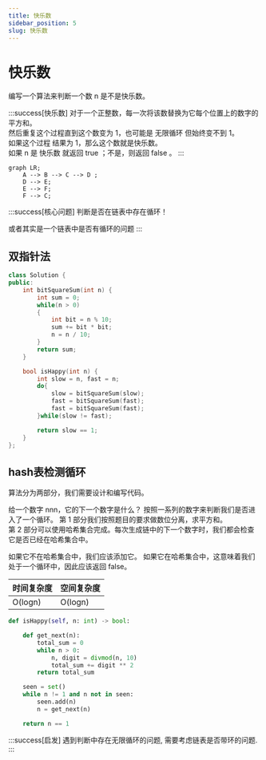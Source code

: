 ```yaml
---
title: 快乐数
sidebar_position: 5
slug: 快乐数
---
```


# 快乐数

编写一个算法来判断一个数 n 是不是快乐数。

:::success[快乐数]
对于一个正整数，每一次将该数替换为它每个位置上的数字的平方和。  
然后重复这个过程直到这个数变为 1，也可能是 无限循环 但始终变不到 1。  
如果这个过程 结果为 1，那么这个数就是快乐数。  
如果 n 是 快乐数 就返回 true ；不是，则返回 false 。
:::

```mermaid
graph LR;
    A --> B --> C --> D ;
    D --> E;
    E --> F;
    F --> C;
```

:::success[核心问题]
判断是否在链表中存在循环！

或者其实是一个链表中是否有循环的问题
:::

## 双指针法


```cpp
class Solution {
public:
    int bitSquareSum(int n) {
        int sum = 0;
        while(n > 0)
        {
            int bit = n % 10;
            sum += bit * bit;
            n = n / 10;
        }
        return sum;
    }

    bool isHappy(int n) {
        int slow = n, fast = n;
        do{
            slow = bitSquareSum(slow);
            fast = bitSquareSum(fast);
            fast = bitSquareSum(fast);
        }while(slow != fast);

        return slow == 1;
    }
};
```


## hash表检测循环

算法分为两部分，我们需要设计和编写代码。

给一个数字 nnn，它的下一个数字是什么？
按照一系列的数字来判断我们是否进入了一个循环。
第 1 部分我们按照题目的要求做数位分离，求平方和。  
第 2 部分可以使用哈希集合完成。每次生成链中的下一个数字时，我们都会检查它是否已经在哈希集合中。

如果它不在哈希集合中，我们应该添加它。
如果它在哈希集合中，这意味着我们处于一个循环中，因此应该返回 false。

| 时间复杂度 | 空间复杂度 |
| ---------- | ---------- |
| O(logn)    | O(logn)    |

```python
def isHappy(self, n: int) -> bool:

    def get_next(n):
        total_sum = 0
        while n > 0:
            n, digit = divmod(n, 10)
            total_sum += digit ** 2
        return total_sum

    seen = set()
    while n != 1 and n not in seen:
        seen.add(n)
        n = get_next(n)

    return n == 1
```

:::success[启发]
遇到判断中存在无限循环的问题, 需要考虑链表是否带环的问题.
:::